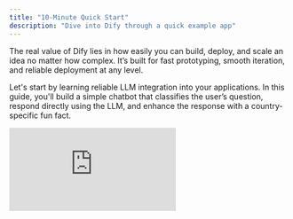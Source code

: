 ```yaml
---
title: "10-Minute Quick Start"
description: "Dive into Dify through a quick example app"
---
```


The real value of Dify lies in how easily you can build, deploy, and scale an idea no matter how complex. It’s built for fast prototyping, smooth iteration, and reliable deployment at any level.

Let's start by learning reliable LLM integration into your applications. In this guide, you'll build a simple chatbot that classifies the user’s question, respond directly using the LLM, and enhance the response with a country-specific fun fact.

<iframe className="w-full aspect-video rounded-xl" src="https://www.youtube.com/watch?v=opKZRpfd80k" title="Dify Quick Start Video" frameBorder="0" allow="accelerometer; autoplay; clipboard-write; encrypted-media; gyroscope; picture-in-picture" allowFullScreen />

## Step 1: Create a New Workflow (2 min)

1. Go to **Studio \> Workflow \> Create from Blank \> Orchestrate \> New Chatflow \> Create**

## Step 2: Add Workflow Blocks (6 min)

<Tip>
  IMPORTANT: When you want to reference any variable, type `{` or `/`first and you can see the different variables available in your workflow.
</Tip>

### 1. LLM Block and Output: Understand and Answer the Question

**\_LLM Block \_**_sends a prompt to a language model to generate a response based on user input. It abstracts away the complexity of API calls, rate limits, and infrastructure, so you can just focus on designing logic._

- Create an LLM block using the **Add Node** button and connect it to your Start Block
- Choose a default model
- Paste this into **System Prompt:**

`The user will ask a question about a country. The question is {{sys.query}}  Tasks:` `1. Identify the country mentioned.` `2. Rephrase the question clearly.` `3. Answer the question using general knowledge. Respond in the following JSON format: {   "country": "<country name>","question": "<rephrased question>","answer": "<direct answer to the question>"` `}`

- **_Enable Structured Output_**\_ allows you to easily control what the LLM will return and ensure consistent, machine-readable outputs for downstream use in precise data extraction or conditional logic.\_
  - Toggle Output Variables Structured ON \> **Configure** and click **Import from JSON**
  - Paste:
    -     `{   "country": "string",   "question": "string",   "answer": "string" }`

### 2. Code Block: Get Fun Fact

**\_Code Block \_**_executes custom logic using code. It lets you inject code exactly where needed—within a visual workflow—saving you from wiring up an entire backend._

- Create "**Code Block**" using the **Add Node** button and connect to LLM block
- Change one **Input Variable** name to "country" and set the variable to **structured_output \>** **country**

Paste this code into **PYTHON3**:

`def main(country: str) -> dict:     country_name = country.lower()     fun_facts = {"japan": "Japan has more than 5 million vending machines.","france": "France is the most visited country in the world.","italy": "Italy has more UNESCO World Heritage sites than any other country."` `    }     fun_fact = fun_facts.get(country_name, f"No fun fact available for {country.title()}.")`

` return {"fun_fact": fun_fact}`

- Change "result" into "fun_fact" to have a better labeled variable

### 3. Answer Block: Final Answer to User

**\_Answer Block \_**_creates a clean final output to return._

- Create an "**Answer Block**" using the Add Node button.
- Paste into the **Answer Field:**
  -   `Q: {{ structured_output.question }}` `A: {{ structured_output.answer }} Fun Fact: {{ fun_fact }}`

End Workflow:

<img
  style={{ width:"1850%" }}
/>

---

## Step 3: Test the Bot (3 min)

Click **Preview**, then ask:

- “What is the capital of France?”
- “Tell me about Japanese cuisine”
- “Describe the culture in Italy”
- Any other questions

Make sure your Bot works as expected\!

## You’ve Completed the Bot\!

This guide showed how to integrate language models reliably and scalably without reinventing infrastructure. With Dify’s visual workflows and modular blocks, you’re not just building faster, you’re adopting a clean, production-ready architecture for LLM-powered apps.
